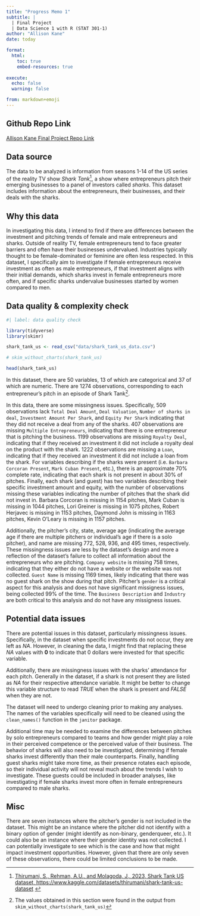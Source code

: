 ```yaml
---
title: "Progress Memo 1"
subtitle: |
  | Final Project 
  | Data Science 1 with R (STAT 301-1)
author: "Allison Kane"
date: today

format:
  html:
    toc: true
    embed-resources: true
    
execute:
  echo: false
  warning: false

from: markdown+emoji 
---
```


::: {.callout-tip icon=false}

## Github Repo Link

[Allison Kane Final Project Repo Link](https://github.com/stat301-1-2023-fall/final-project-1-akane2460.git)

:::

## Data source

The data to be analyzed is information from seasons 1-14 of the US series of the reality TV show *Shark Tank*^[ [Thirumani, S., Rehman, A.U., and Molagoda, J., 2023, Shark Tank US dataset, https://www.kaggle.com/datasets/thirumani/shark-tank-us-dataset](https://www.kaggle.com/datasets/thirumani/shark-tank-us-dataset) ], a show where entrepreneurs pitch their emerging businesses to a panel of investors called *sharks*. This dataset includes information about the entrepreneurs, their businesses, and their deals with the sharks. 

## Why this data

In investigating this data, I intend to find if there are differences between the investment and pitching trends of female and male entrepreneurs and sharks. Outside of reality TV, female entrepreneurs tend to face greater barriers and often have their businesses undervalued. Industries typically thought to be female-dominated or feminine are often less respected. In this dataset, I specifically aim to investigate if female entrepreneurs receive investment as often as male entrepreneurs, if that investment aligns with their initial demands, which sharks invest in female entrepreneurs more often, and if specific sharks undervalue businesses started by women compared to men. 

## Data quality & complexity check

```r
#| label: data quality check

library(tidyverse)
library(skimr)

shark_tank_us <- read_csv("data/shark_tank_us_data.csv")

# skim_without_charts(shark_tank_us)

head(shark_tank_us)
```

In this dataset, there are 50 variables, 13 of which are categorical and 37 of which are numeric. There are 1274 observations, corresponding to each entrepreneur's pitch in an episode of Shark Tank^[The values obtained in this section were found in the output from `skim_without_charts(shark_tank_us)`].

In this data, there are some missingness issues. Specifically, 509 observations lack `Total Deal Amount`, `Deal Valuation`, `Number of sharks in deal`, `Investment Amount Per Shark`, and `Equity Per Shark` indicating that they did not receive a deal from any of the sharks. 407 observations are missing `Multiple Entrepreneurs`, indicating that there is one entrepreneur that is pitching the business. 1199 observations are missing `Royalty Deal`, indicating that if they received an investment it did not include a royalty deal on the product with the shark. 1222 observations are missing a `Loan`, indicating that if they received an investment it did not include a loan from the shark. For variables describing if the sharks were present (i.e. `Barbara Corcoran Present`, `Mark Cuban Present`, etc.), there is an approximate 70% complete rate, indicating that each shark is not present in about 30% of pitches. Finally, each shark (and guest) has two variables describing their specific investment amount and equity, with the number of observations missing these variables indicating the number of pitches that the shark did not invest in. Barbara Corcoran is missing in 1154 pitches, Mark Cuban is missing in 1044 pitches, Lori Greiner is missing in 1075 pitches, Robert Herjavec is missing in 1153 pitches, Daymond John is missing in 1163 pitches, Kevin O'Leary is missing in 1157 pitches. 

Additionally, the pitcher's city, state, average age (indicating the average age if there are multiple pitchers or individual's age if there is a solo pitcher), and name are missing 772, 528, 936, and 495 times, respectively. These missingness issues are less by the dataset's design and more a reflection of the dataset's failure to collect all information about the entrepreneurs who are pitching. `Company website` is missing 758 times, indicating that they either do not have a website or the website was not collected. `Guest Name` is missing 1169 times, likely indicating that there was no guest shark on the show during that pitch. Pitcher's `gender` is a critical aspect for this analysis and does not have significant missigness issues, being collected 99% of the time. The `Business Description` and `Industry` are both critical to this analysis and do not have any missigness issues.

## Potential data issues

There are potential issues in this dataset, particularly missingness issues. Specifically, in the dataset when specific investments do not occur, they are left as *NA*. However, in cleaning the data, I might find that replacing these *NA* values with **0** to indicate that 0 dollars were invested for that specific variable. 

Additionally, there are missingness issues with the sharks' attendance for each pitch. Generally in the dataset, if a shark is not present they are listed as *NA* for their respective attendance variable. It might be better to change this variable structure to read *TRUE* when the shark is present and *FALSE* when they are not. 

The dataset will need to undergo cleaning prior to making any analyses. The names of the variables specifically will need to be cleaned using the `clean_names()` function in the `janitor` package.

Additional time may be needed to examine the differences between pitches by solo entrepreneurs compared to teams and how gender might play a role in their perceived competence or the perceived value of their business. The behavior of sharks will also need to be investigated, determining if female sharks invest differently than their male counterparts. Finally, handling guest sharks might take more time, as their presence rotates each episode, so their individual activity will not reveal much about the trends I wish to investigate. These guests could be included in broader analyses, like investigating if female sharks invest more often in female entrepreneurs compared to male sharks.

## Misc

There are seven instances where the pitcher's gender is not included in the dataset. This might be an instance where the pitcher did not identify with a binary option of gender (might identify as non-binary, genderqueer, etc.). It could also be an instance where their gender identity was not collected. I can potentially investigate to see which is the case and how that might impact investment opportunities. However, given that there are only seven of these observations, there could be limited conclusions to be made. 

